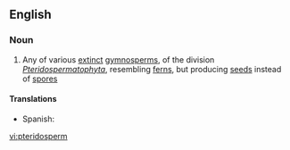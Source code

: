 ==English==

===Noun===
{{en-noun}}

# Any of various [[extinct]] [[gymnosperm]]s, of the division ''[[Pteridospermatophyta]]'', resembling [[fern]]s, but producing [[seed]]s instead of [[spore]]s

====Translations====
{{trans-top|gymnosperm of the division ''Pteridospermatophyta''}}
* Spanish: {{t|es|pteridosperma|f}}
{{trans-mid}}
{{trans-bottom}}

[[vi:pteridosperm]]